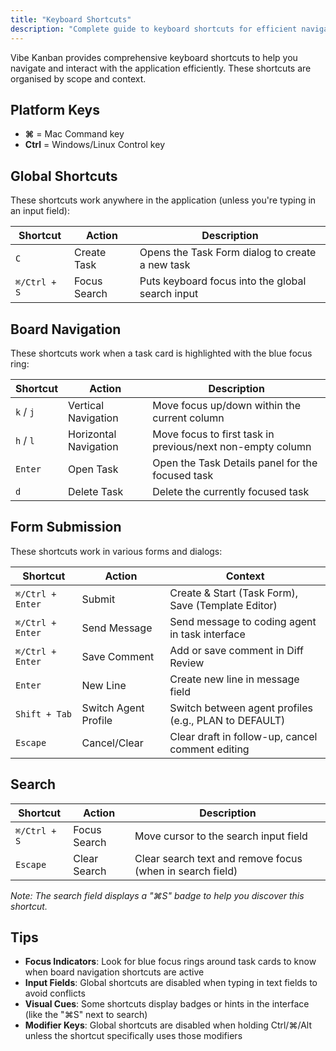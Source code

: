 ```yaml
---
title: "Keyboard Shortcuts"
description: "Complete guide to keyboard shortcuts for efficient navigation and interaction in Vibe Kanban"
---
```


Vibe Kanban provides comprehensive keyboard shortcuts to help you navigate and interact with the application efficiently. These shortcuts are organised by scope and context.

## Platform Keys

- **⌘** = Mac Command key
- **Ctrl** = Windows/Linux Control key

## Global Shortcuts

These shortcuts work anywhere in the application (unless you're typing in an input field):

| Shortcut | Action | Description |
|----------|--------|-------------|
| `C` | Create Task | Opens the Task Form dialog to create a new task |
| `⌘/Ctrl + S` | Focus Search | Puts keyboard focus into the global search input |

## Board Navigation

These shortcuts work when a task card is highlighted with the blue focus ring:

| Shortcut | Action | Description |
|----------|--------|-------------|
| `k` / `j` | Vertical Navigation | Move focus up/down within the current column |
| `h` / `l` | Horizontal Navigation | Move focus to first task in previous/next non-empty column |
| `Enter` | Open Task | Open the Task Details panel for the focused task |
| `d` | Delete Task | Delete the currently focused task |

## Form Submission

These shortcuts work in various forms and dialogs:

| Shortcut | Action | Context |
|----------|--------|---------|
| `⌘/Ctrl + Enter` | Submit | Create & Start (Task Form), Save (Template Editor) |
| `⌘/Ctrl + Enter` | Send Message | Send message to coding agent in task interface |
| `⌘/Ctrl + Enter` | Save Comment | Add or save comment in Diff Review |
| `Enter` | New Line | Create new line in message field |
| `Shift + Tab` | Switch Agent Profile | Switch between agent profiles (e.g., PLAN to DEFAULT) |
| `Escape` | Cancel/Clear | Clear draft in follow-up, cancel comment editing |

## Search

| Shortcut | Action | Description |
|----------|--------|-------------|
| `⌘/Ctrl + S` | Focus Search | Move cursor to the search input field |
| `Escape` | Clear Search | Clear search text and remove focus (when in search field) |

*Note: The search field displays a "⌘S" badge to help you discover this shortcut.*

## Tips

- **Focus Indicators**: Look for blue focus rings around task cards to know when board navigation shortcuts are active
- **Input Fields**: Global shortcuts are disabled when typing in text fields to avoid conflicts
- **Visual Cues**: Some shortcuts display badges or hints in the interface (like the "⌘S" next to search)
- **Modifier Keys**: Global shortcuts are disabled when holding Ctrl/⌘/Alt unless the shortcut specifically uses those modifiers
